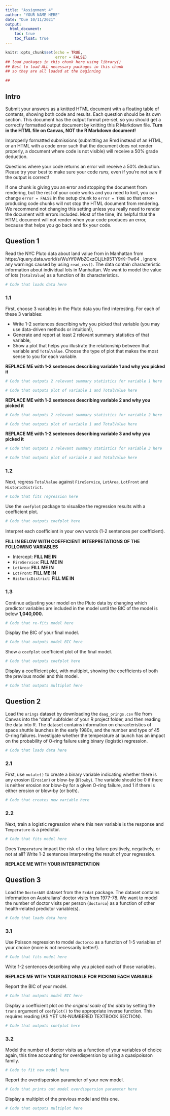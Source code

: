 ```yaml
---
title: "Assignment 4"
author: "YOUR NAME HERE"
date: "Due 10/11/2021"
output: 
  html_document:
    toc: true
    toc_float: true
---
```


```r
knitr::opts_chunk$set(echo = TRUE,
                      error = FALSE)
## load packages in this chunk here using library() 
## Best to load ALL necessary packages in this chunk
## so they are all loaded at the beginning

##
```

## Intro

Submit your answers as a knitted HTML document with a floating table of contents, showing both code and results. Each question should be its own section. This document has the output format pre-set, so you should get a correctly formatted output document by knitting this R Markdown file. **Turn in the HTML file on Canvas, NOT the R Markdown document!**

Improperly formatted submissions (submitting an Rmd instead of an HTML, or an HTML with a code error such that the document does not render properly, a document where code is not visible) will receive a 50% grade deduction.

Questions where your code returns an error will receive a 50% deduction. Please try your best to make sure your code *runs,* even if you're not sure if the output is correct!

If one chunk is giving you an error and stopping the document from rendering, but the rest of your code works and you need to knit, you can change `error = FALSE` in the setup chunk to `error = TRUE` so that error-producing code chunks will not stop the HTML document from rendering. We recommend not changing this setting unless you really need to render the document with errors included. Most of the time, it's helpful that the HTML document will not render when your code produces an error, because that helps you go back and fix your code.

## Question 1

Read the NYC Pluto data about land value from in Manhattan from https://query.data.world/s/WuYif0WbZCxzOLjLh95TY9rK--Tw64 . Ignore any warnings caused by using `read_csv()`. The data contain characteristic information about individual lots in Manhattan. We want to model the value of lots (`TotalValue`) as a function of its characteristics.

```r
# Code that loads data here

```

### 1.1

First, choose 3 variables in the Pluto data you find interesting. For each of these 3 variables:

- Write 1-2 sentences describing why you picked that variable (you may use data-driven methods or intuition!),
- Generate and report at least 2 relevant summary statistics of that variable,
- Show a plot that helps you illustrate the relationship between that variable and `TotalValue`. Choose the type of plot that makes the most sense to you for each variable.

**REPLACE ME with 1-2 sentences describing variable 1 and why you picked it**

```r
# Code that outputs 2 relevant summary statistics for variable 1 here

```

```r
# Code that outputs plot of variable 1 and TotalValue here

```

**REPLACE ME with 1-2 sentences describing variable 2 and why you picked it**

```r
# Code that outputs 2 relevant summary statistics for variable 2 here

```

```r
# Code that outputs plot of variable 1 and TotalValue here

```

**REPLACE ME with 1-2 sentences describing variable 3 and why you picked it**

```r
# Code that outputs 2 relevant summary statistics for variable 3 here

```

```r
# Code that outputs plot of variable 3 and TotalValue here

```

### 1.2

Next, regress `TotalValue` against `FireService`, `LotArea`, `LotFront` and `HistoricDistrict`.

```r
# Code that fits regression here

```

Use the `coefplot` package to visualize the regression results with a coefficient plot.

```r
# Code that outputs coefplot here

```

Interpret each coeﬃcient in your own words (1-2 sentences per coefficient).

**FILL IN BELOW WITH COEFFICIENT INTERPRETATIONS OF THE FOLLOWING VARIABLES**

- Intercept: **FILL ME IN**
- `FireService`: **FILL ME IN**
- `LotArea`: **FILL ME IN**
- `LotFront`: **FILL ME IN**
- `HistoricDistrict`: **FILL ME IN**

###  1.3

Continue adjusting your model on the Pluto data by changing which predictor variables are included in the model until the BIC of the model is below **1,040,000.**

```r
# Code that re-fits model here

```

Display the BIC of your final model.

```r
# Code that outputs model BIC here

```

Show a `coefplot` coefficient plot of the final model.

```r
# Code that outputs coefplot here

```

Display a coefficient plot, with multiplot, showing the coefficients of both the previous model and this model.

```r
# Code that outputs multiplot here

```

## Question 2

Load the `orings` dataset by downloading the `daag_orings.csv` file from Canvas into the "data" subfolder of your R project folder, and then reading the data into R. The dataset contains information on characteristics of space shuttle launches in the early 1980s, and the number and type of 45 O-ring failures. Investigate whether the temperature at launch has an impact on the probability of O-ring failure using binary (logistic) regression.

```r
# Code that loads data here

```

### 2.1

First, use `mutate()` to create a binary variable indicating whether there is any erosion (`Erosion`) or blow-by (`Blowby`). The variable should be 0 if there is neither erosion nor blow-by for a given O-ring failure, and 1 if there is either erosion or blow-by (or both).

```r
# Code that creates new variable here

```

### 2.2

Next, train a logistic regression where this new variable is the response and `Temperature` is a predictor.

```r
# Code that fits model here

```

Does `Temperature` impact the risk of o-ring failure positively, negatively, or not at all? Write 1-2 sentences interpreting the result of your regression.

**REPLACE ME WITH YOUR INTERPRETATION**

## Question 3

Load the `DoctorAUS` dataset from the `Ecdat` package. The dataset contains information on Australians' doctor visits from 1977-78. We want to model the number of doctor visits per person (`doctorco`) as a function of other health-related predictor variable(s).

```r
# Code that loads data here

```


### 3.1

Use Poisson regression to model `doctorco` as a function of 1-5 variables of your choice (more is not necessarily better!).

```r
# Code that fits model here

```

Write 1-2 sentences describing why you picked each of those variables. 

**REPLACE ME WITH YOUR RATIONALE FOR PICKING EACH VARIABLE**

Report the BIC of your model.

```r
# Code that outputs model BIC here

```

Display a coefficient plot _on the original scale of the data_ by setting the `trans` argument of `coefplot()` to the appropriate inverse function. This requires reading (AS YET UN-NUMBERED TEXTBOOK SECTION).

```r
# Code that outputs coefplot here

```

### 3.2

Model the number of doctor visits as a function of your variables of choice again, this time accounting for overdispersion by using a quasipoisson family.

```r
# Code to fit new model here

```

Report the overdispersion parameter of your new model.

```r
# Code that prints out model overdispersion parameter here

```

Display a multiplot of the previous model and this one.

```r
# Code that outputs multiplot here

```
